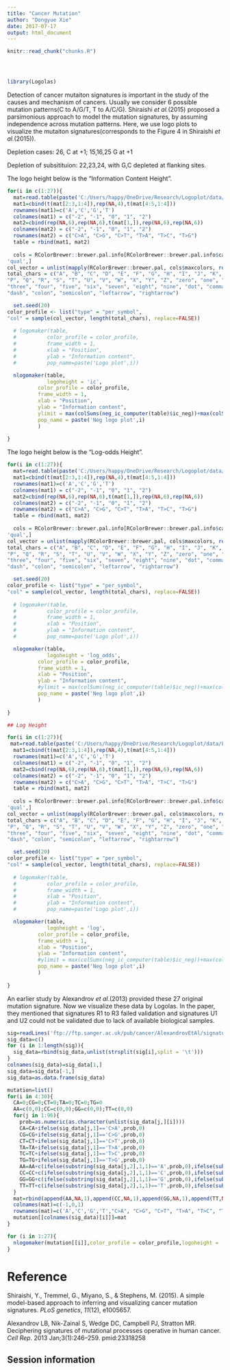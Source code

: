 ```yaml
---
title: "Cancer Mutation"
author: "Dongyue Xie"
date: 2017-07-17
output: html_document
---
```


<!-- The file analysis/chunks.R contains chunks that define default settings
shared across the workflowr files. -->
```r
knitr::read_chunk("chunks.R")
```

<!-- Update knitr chunk options -->
```r
```

<!-- Insert the date the file was last updated -->
```r
```

<!-- Insert the code version (Git commit SHA1) if Git repository exists and R
 package git2r is installed -->
```r
```

<!-- Add your analysis here -->

```r
library(Logolas)
```


Detection of cancer mutaiton signatures is important in the study of the causes and mechanism of cancers. Usually we consider 6 possible mutation patterns(C to A/G/T, T to A/C/G). Shiraishi *et al.*(2015) proposed a parsimonious approach to model the mutation signatures, by assuming independence across mutation patterns. Here, we use logo plots to visualize the mutaiton signatures(corresponds to the Figure 4 in Shiraishi *et al.*(2015)). 


Depletion cases: 26, C at +1; 15,16,25 G at +1

Depletion of subsitituion: 22,23,24, with G,C depleted at flanking sites.

The logo height below is the "Information Content Height".


```r
for(i in c(1:27)){
  mat=read.table(paste('C:/Users/happy/OneDrive/Research/Logoplot/data/Fig4_rawdata/sig_',i,'.txt',sep = ''))
  mat1=cbind(t(mat[2:3,1:4]),rep(NA,4),t(mat[4:5,1:4]))
  rownames(mat1)=c('A','C','G','T')
  colnames(mat1) = c("-2", "-1", "0", "1", "2")
  mat2=cbind(rep(NA,6),rep(NA,6),t(mat[1,]),rep(NA,6),rep(NA,6))
  colnames(mat2) = c("-2", "-1", "0", "1", "2")
  rownames(mat2) = c("C>A", "C>G", "C>T", "T>A", "T>C", "T>G")
  table = rbind(mat1, mat2)
  
  cols = RColorBrewer::brewer.pal.info[RColorBrewer::brewer.pal.info$category == 
'qual',]
col_vector = unlist(mapply(RColorBrewer::brewer.pal, cols$maxcolors, rownames(cols)))
total_chars = c("A", "B", "C", "D", "E", "F", "G", "H", "I", "J", "K", "L", "M", "N", "O",
"P", "Q", "R", "S", "T", "U", "V", "W", "X", "Y", "Z", "zero", "one", "two",
"three", "four", "five", "six", "seven", "eight", "nine", "dot", "comma",
"dash", "colon", "semicolon", "leftarrow", "rightarrow")

  set.seed(20)
color_profile <- list("type" = "per_symbol",
"col" = sample(col_vector, length(total_chars), replace=FALSE))
  
  # logomaker(table,
  #          color_profile = color_profile,
  #          frame_width = 1,
  #          xlab = "Position",
  #          ylab = "Information content",
  #          pop_name=paste('Logo plot',i))

  nlogomaker(table,
             logoheight = 'ic',
          color_profile = color_profile,
          frame_width = 1,
          xlab = "Position",
          ylab = "Information content",
          ylimit = max(colSums(neg_ic_computer(table)$ic_neg))+max(colSums(neg_ic_computer(table)$ic_pos)),
          pop_name = paste('Neg logo plot',i)
          )
  
}


```

The logo height below is the "Log-odds Height".

```r
for(i in c(1:27)){
  mat=read.table(paste('C:/Users/happy/OneDrive/Research/Logoplot/data/Fig4_rawdata/sig_',i,'.txt',sep = ''))
  mat1=cbind(t(mat[2:3,1:4]),rep(NA,4),t(mat[4:5,1:4]))
  rownames(mat1)=c('A','C','G','T')
  colnames(mat1) = c("-2", "-1", "0", "1", "2")
  mat2=cbind(rep(NA,6),rep(NA,6),t(mat[1,]),rep(NA,6),rep(NA,6))
  colnames(mat2) = c("-2", "-1", "0", "1", "2")
  rownames(mat2) = c("C>A", "C>G", "C>T", "T>A", "T>C", "T>G")
  table = rbind(mat1, mat2)
  
  cols = RColorBrewer::brewer.pal.info[RColorBrewer::brewer.pal.info$category == 
'qual',]
col_vector = unlist(mapply(RColorBrewer::brewer.pal, cols$maxcolors, rownames(cols)))
total_chars = c("A", "B", "C", "D", "E", "F", "G", "H", "I", "J", "K", "L", "M", "N", "O",
"P", "Q", "R", "S", "T", "U", "V", "W", "X", "Y", "Z", "zero", "one", "two",
"three", "four", "five", "six", "seven", "eight", "nine", "dot", "comma",
"dash", "colon", "semicolon", "leftarrow", "rightarrow")

  set.seed(20)
color_profile <- list("type" = "per_symbol",
"col" = sample(col_vector, length(total_chars), replace=FALSE))
  
  # logomaker(table,
  #          color_profile = color_profile,
  #          frame_width = 1,
  #          xlab = "Position",
  #          ylab = "Information content",
  #          pop_name=paste('Logo plot',i))

  nlogomaker(table,
             logoheight = 'log_odds',
          color_profile = color_profile,
          frame_width = 1,
          xlab = "Position",
          ylab = "Information content",
          #ylimit = max(colSums(neg_ic_computer(table)$ic_neg))+max(colSums(neg_ic_computer(table)$ic_pos)),
          pop_name = paste('Neg logo plot',i)
          )
  
}
```



```r
## Log Height

for(i in c(1:27)){
 mat=read.table(paste('C:/Users/happy/OneDrive/Research/Logoplot/data/Fig4_rawdata/sig_',i,'.txt',sep = ''))
  mat1=cbind(t(mat[2:3,1:4]),rep(NA,4),t(mat[4:5,1:4]))
  rownames(mat1)=c('A','C','G','T')
  colnames(mat1) = c("-2", "-1", "0", "1", "2")
  mat2=cbind(rep(NA,6),rep(NA,6),t(mat[1,]),rep(NA,6),rep(NA,6))
  colnames(mat2) = c("-2", "-1", "0", "1", "2")
  rownames(mat2) = c("C>A", "C>G", "C>T", "T>A", "T>C", "T>G")
  table = rbind(mat1, mat2)
  
  cols = RColorBrewer::brewer.pal.info[RColorBrewer::brewer.pal.info$category == 
'qual',]
col_vector = unlist(mapply(RColorBrewer::brewer.pal, cols$maxcolors, rownames(cols)))
total_chars = c("A", "B", "C", "D", "E", "F", "G", "H", "I", "J", "K", "L", "M", "N", "O",
"P", "Q", "R", "S", "T", "U", "V", "W", "X", "Y", "Z", "zero", "one", "two",
"three", "four", "five", "six", "seven", "eight", "nine", "dot", "comma",
"dash", "colon", "semicolon", "leftarrow", "rightarrow")

  set.seed(20)
color_profile <- list("type" = "per_symbol",
"col" = sample(col_vector, length(total_chars), replace=FALSE))
  
  # logomaker(table,
  #          color_profile = color_profile,
  #          frame_width = 1,
  #          xlab = "Position",
  #          ylab = "Information content",
  #          pop_name=paste('Logo plot',i))

  nlogomaker(table,
             logoheight = 'log',
          color_profile = color_profile,
          frame_width = 1,
          xlab = "Position",
          ylab = "Information content",
          #ylimit = max(colSums(neg_ic_computer(table)$ic_neg))+max(colSums(neg_ic_computer(table)$ic_pos)),
          pop_name = paste('Neg logo plot',i)
          )
  
}
```



An earlier study by Alexandrov *et al*.(2013) provided these 27 original mutation signature. Now we visualize these data by Logolas. In the paper, they mentioned that signatures R1 to R3 failed validation and signatures U1 and U2 could not be validated due to lack of available biological samples.

```r
sig=readLines('ftp://ftp.sanger.ac.uk/pub/cancer/AlexandrovEtAl/signatures.txt')
sig_data=c()
for (i in 1:length(sig)){
  sig_data=rbind(sig_data,unlist(strsplit(sig[i],split = '\t')))
}
colnames(sig_data)=sig_data[1,]
sig_data=sig_data[-1,]
sig_data=as.data.frame(sig_data)

mutation=list()
for(i in 4:30){
  CA=0;CG=0;CT=0;TA=0;TC=0;TG=0
  AA=c(0,0);CC=c(0,0);GG=c(0,0);TT=c(0,0)
  for(j in 1:96){
    prob=as.numeric(as.character(unlist(sig_data[j,][i])))
    CA=CA+ifelse(sig_data[j,1]=='C>A',prob,0)
    CG=CG+ifelse(sig_data[j,1]=='C>G',prob,0)
    CT=CT+ifelse(sig_data[j,1]=='C>T',prob,0)
    TA=TA+ifelse(sig_data[j,1]=='T>A',prob,0)
    TC=TC+ifelse(sig_data[j,1]=='T>C',prob,0)
    TG=TG+ifelse(sig_data[j,1]=='T>G',prob,0)
    AA=AA+c(ifelse(substring(sig_data[j,2],1,1)=='A',prob,0),ifelse(substring(sig_data[j,2],3,3)=='A',prob,0))
    CC=CC+c(ifelse(substring(sig_data[j,2],1,1)=='C',prob,0),ifelse(substring(sig_data[j,2],3,3)=='C',prob,0))
    GG=GG+c(ifelse(substring(sig_data[j,2],1,1)=='G',prob,0),ifelse(substring(sig_data[j,2],3,3)=='G',prob,0))
    TT=TT+c(ifelse(substring(sig_data[j,2],1,1)=='T',prob,0),ifelse(substring(sig_data[j,2],3,3)=='T',prob,0))
  }
  mat=rbind(append(AA,NA,1),append(CC,NA,1),append(GG,NA,1),append(TT,NA,1),c(NA,CA,NA),c(NA,CG,NA),c(NA,CT,NA),c(NA,TA,NA),c(NA,TC,NA),c(NA,TG,NA))
  colnames(mat)=c(-1,0,1)
  rownames(mat)=c('A','C','G','T',"C>A", "C>G", "C>T", "T>A", "T>C", "T>G")
  mutation[[colnames(sig_data)[i]]]=mat
}

for (i in 1:27){
  nlogomaker(mutation[[i]],color_profile = color_profile,logoheight = 'log_odds',frame_width = 1,pop_name = names(mutation[i]))
}
```

# Reference

Shiraishi, Y., Tremmel, G., Miyano, S., & Stephens, M. (2015). A simple model-based approach to inferring and visualizing cancer mutation signatures. *PLoS genetics*, *11*(12), e1005657.

Alexandrov LB, Nik-Zainal S, Wedge DC, Campbell PJ, Stratton MR. Deciphering signatures of mutational processes operative in human cancer. *Cell Rep*. 2013 Jan;3(1):246–259. pmid:23318258

## Session information

<!-- Insert the session information into the document -->
```r
```
